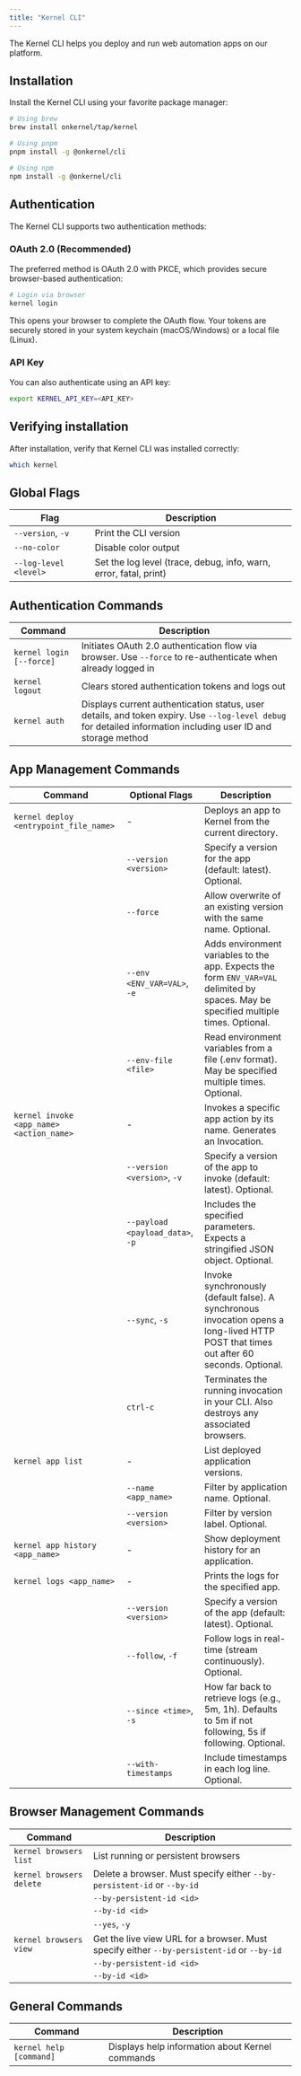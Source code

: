 ```yaml
---
title: "Kernel CLI"
---
```


The Kernel CLI helps you deploy and run web automation apps on our platform.

## Installation

Install the Kernel CLI using your favorite package manager:

```bash
# Using brew
brew install onkernel/tap/kernel

# Using pnpm
pnpm install -g @onkernel/cli

# Using npm
npm install -g @onkernel/cli
```

## Authentication

The Kernel CLI supports two authentication methods:

### OAuth 2.0 (Recommended)

The preferred method is OAuth 2.0 with PKCE, which provides secure browser-based authentication:

```bash
# Login via browser
kernel login
```

This opens your browser to complete the OAuth flow. Your tokens are securely stored in your system keychain (macOS/Windows) or a local file (Linux).

### API Key

You can also authenticate using an API key:

```bash
export KERNEL_API_KEY=<API_KEY>
```

## Verifying installation
After installation, verify that Kernel CLI was installed correctly:

```bash
which kernel
```

## Global Flags

| Flag | Description |
|------|-------------|
| `--version`, `-v` | Print the CLI version |
| `--no-color` | Disable color output |
| `--log-level <level>` | Set the log level (trace, debug, info, warn, error, fatal, print) |

## Authentication Commands

| Command | Description |
|---------|-------------|
| `kernel login [--force]` | Initiates OAuth 2.0 authentication flow via browser. Use `--force` to re-authenticate when already logged in |
| `kernel logout` | Clears stored authentication tokens and logs out |
| `kernel auth` | Displays current authentication status, user details, and token expiry. Use `--log-level debug` for detailed information including user ID and storage method |

## App Management Commands

| Command | Optional Flags | Description |
|---------|-------------| -------------|
| `kernel deploy <entrypoint_file_name>` | - | Deploys an app to Kernel from the current directory. |
| | `--version <version>` | Specify a version for the app (default: latest). Optional. |
| | `--force` | Allow overwrite of an existing version with the same name. Optional. |
| | `--env <ENV_VAR=VAL>`, `-e` | Adds environment variables to the app. Expects the form `ENV_VAR=VAL` delimited by spaces. May be specified multiple times. Optional. |
| | `--env-file <file>` | Read environment variables from a file (.env format). May be specified multiple times. Optional. |
| `kernel invoke <app_name> <action_name>` | - | Invokes a specific app action by its name. Generates an Invocation. |
| | `--version <version>`, `-v` | Specify a version of the app to invoke (default: latest). Optional. |
| | `--payload <payload_data>`, `-p` | Includes the specified parameters. Expects a stringified JSON object. Optional. |
| | `--sync`, `-s` | Invoke synchronously (default false). A synchronous invocation opens a long-lived HTTP POST that times out after 60 seconds. Optional. |
| | `ctrl-c` | Terminates the running invocation in your CLI. Also destroys any associated browsers. |
| `kernel app list` | - | List deployed application versions. |
| | `--name <app_name>` | Filter by application name. Optional. |
| | `--version <version>` | Filter by version label. Optional. |
| `kernel app history <app_name>` | - | Show deployment history for an application. |
| `kernel logs <app_name>` | - | Prints the logs for the specified app. |
| | `--version <version>` | Specify a version of the app (default: latest). Optional. |
| | `--follow`, `-f` | Follow logs in real-time (stream continuously). Optional. |
| | `--since <time>`, `-s` | How far back to retrieve logs (e.g., 5m, 1h). Defaults to 5m if not following, 5s if following. Optional. |
| | `--with-timestamps` | Include timestamps in each log line. Optional. |

## Browser Management Commands

| Command | Description |
|---------|-------------|
| `kernel browsers list` | List running or persistent browsers |
| `kernel browsers delete` | Delete a browser. Must specify either `--by-persistent-id` or `--by-id` |
| | `--by-persistent-id <id>` | Delete browser by persistent ID |
| | `--by-id <id>` | Delete browser by session ID |
| | `--yes`, `-y` | Skip confirmation prompt |
| `kernel browsers view` | Get the live view URL for a browser. Must specify either `--by-persistent-id` or `--by-id` |
| | `--by-persistent-id <id>` | View browser by persistent ID |
| | `--by-id <id>` | View browser by session ID |

## General Commands

| Command | Description |
|---------|-------------|
| `kernel help [command]` | Displays help information about Kernel commands |